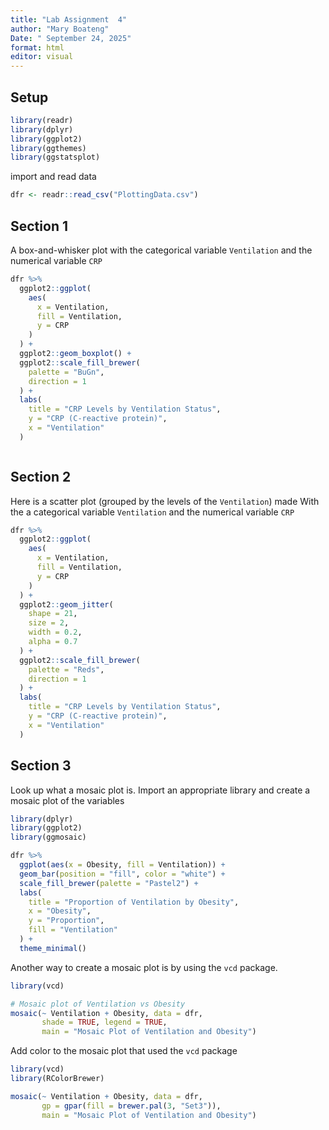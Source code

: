 ---
title: "Lab Assignment  4"
author: "Mary Boateng"
Date: " September 24, 2025"
format: html
editor: visual
---

## Setup

```{r}
library(readr)
library(dplyr)
library(ggplot2)
library(ggthemes)
library(ggstatsplot)
```

import and read data

```{r}
dfr <- readr::read_csv("PlottingData.csv")
```

## Section 1

A box-and-whisker plot with the categorical variable `Ventilation` and the numerical variable `CRP`

```{r}
dfr %>% 
  ggplot2::ggplot(
    aes(
      x = Ventilation,
      fill = Ventilation,
      y = CRP
    )
  ) + 
  ggplot2::geom_boxplot() +
  ggplot2::scale_fill_brewer(
    palette = "BuGn",
    direction = 1
  ) +
  labs(
    title = "CRP Levels by Ventilation Status",
    y = "CRP (C-reactive protein)",
    x = "Ventilation"
  )



```

## Section 2

Here is a scatter plot (grouped by the levels of the `Ventilation`) made With the a categorical variable `Ventilation` and the numerical variable `CRP`

```{r}
dfr %>% 
  ggplot2::ggplot(
    aes(
      x = Ventilation,
      fill = Ventilation,
      y = CRP
    )
  ) + 
  ggplot2::geom_jitter(
    shape = 21,
    size = 2,
    width = 0.2,
    alpha = 0.7
  ) +
  ggplot2::scale_fill_brewer(
    palette = "Reds",
    direction = 1
  ) +
  labs(
    title = "CRP Levels by Ventilation Status",
    y = "CRP (C-reactive protein)",
    x = "Ventilation"
  )
```

## Section 3

Look up what a mosaic plot is. Import an appropriate library and create a mosaic plot of the variables

```{r}
library(dplyr)
library(ggplot2)
library(ggmosaic)

dfr %>%
  ggplot(aes(x = Obesity, fill = Ventilation)) +
  geom_bar(position = "fill", color = "white") +
  scale_fill_brewer(palette = "Pastel2") +
  labs(
    title = "Proportion of Ventilation by Obesity",
    x = "Obesity",
    y = "Proportion",
    fill = "Ventilation"
  ) +
  theme_minimal()


```

Another way to create a mosaic plot is by using the `vcd` package.

```{r}
library(vcd)

# Mosaic plot of Ventilation vs Obesity
mosaic(~ Ventilation + Obesity, data = dfr,
       shade = TRUE, legend = TRUE,
       main = "Mosaic Plot of Ventilation and Obesity")

```

Add color to the mosaic plot that used the `vcd` package

```{r}
library(vcd)
library(RColorBrewer)

mosaic(~ Ventilation + Obesity, data = dfr,
       gp = gpar(fill = brewer.pal(3, "Set3")),
       main = "Mosaic Plot of Ventilation and Obesity")


```
